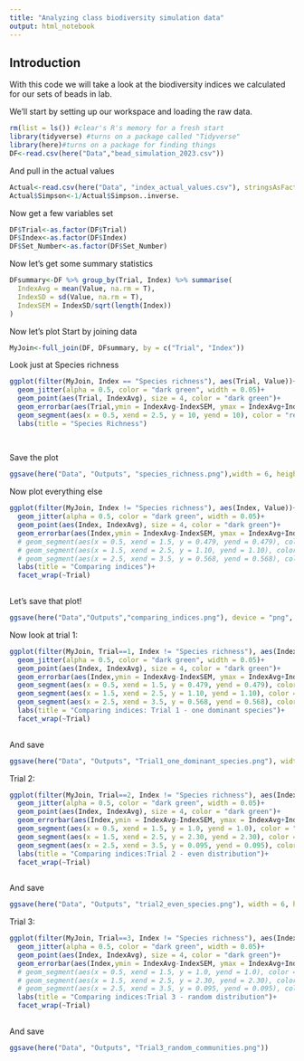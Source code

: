 ```yaml
---
title: "Analyzing class biodiversity simulation data"
output: html_notebook
---
```


## Introduction
With this code we will take a look at the biodiversity indices we calculated for our sets of beads in lab.

We'll start by setting up our workspace and loading the raw data.

```r
rm(list = ls()) #clear's R's memory for a fresh start
library(tidyverse) #turns on a package called "Tidyverse"
library(here)#turns on a package for finding things
DF<-read.csv(here("Data","bead_simulation_2023.csv"))
```
And pull in the actual values
```r
Actual<-read.csv(here("Data", "index_actual_values.csv"), stringsAsFactors = T)
Actual$Simpson<-1/Actual$Simpson..inverse.

```

Now get a few variables set
```r
DF$Trial<-as.factor(DF$Trial)
DF$Index<-as.factor(DF$Index)
DF$Set_Number<-as.factor(DF$Set_Number)
```

Now let's get some summary statistics
```r
DFsummary<-DF %>% group_by(Trial, Index) %>% summarise(
  IndexAvg = mean(Value, na.rm = T),
  IndexSD = sd(Value, na.rm = T), 
  IndexSEM = IndexSD/sqrt(length(Index))
)
```
Now let's plot
Start by joining data
```r
MyJoin<-full_join(DF, DFsummary, by = c("Trial", "Index"))
```
Look just at Species richness
```r
ggplot(filter(MyJoin, Index == "Species richness"), aes(Trial, Value))+
  geom_jitter(alpha = 0.5, color = "dark green", width = 0.05)+
  geom_point(aes(Trial, IndexAvg), size = 4, color = "dark green")+
  geom_errorbar(aes(Trial,ymin = IndexAvg-IndexSEM, ymax = IndexAvg+IndexSEM), color = "dark green", width = 0.25)+
  geom_segment(aes(x = 0.5, xend = 2.5, y = 10, yend = 10), color = "red")+
  labs(title = "Species Richness")
  
 
```
Save the plot
```r
ggsave(here("Data", "Outputs", "species_richness.png"),width = 6, height = 4)
```

Now plot everything else
```r
ggplot(filter(MyJoin, Index != "Species richness"), aes(Index, Value))+
  geom_jitter(alpha = 0.5, color = "dark green", width = 0.05)+
  geom_point(aes(Index, IndexAvg), size = 4, color = "dark green")+
  geom_errorbar(aes(Index,ymin = IndexAvg-IndexSEM, ymax = IndexAvg+IndexSEM), color = "dark green", width = 0.25)+
  # geom_segment(aes(x = 0.5, xend = 1.5, y = 0.479, yend = 0.479), color = "red")+
  # geom_segment(aes(x = 1.5, xend = 2.5, y = 1.10, yend = 1.10), color = "red")+
  # geom_segment(aes(x = 2.5, xend = 3.5, y = 0.568, yend = 0.568), color = "red")+     
  labs(title = "Comparing indices")+
  facet_wrap(~Trial)
 
```
Let's save that plot!
```r
ggsave(here("Data","Outputs","comparing_indices.png"), device = "png", width = 6, height = 4)
```


Now look at trial 1:
```r
ggplot(filter(MyJoin, Trial==1, Index != "Species richness"), aes(Index, Value))+
  geom_jitter(alpha = 0.5, color = "dark green", width = 0.05)+
  geom_point(aes(Index, IndexAvg), size = 4, color = "dark green")+
  geom_errorbar(aes(Index,ymin = IndexAvg-IndexSEM, ymax = IndexAvg+IndexSEM), color = "dark green", width = 0.25)+
  geom_segment(aes(x = 0.5, xend = 1.5, y = 0.479, yend = 0.479), color = "red")+
  geom_segment(aes(x = 1.5, xend = 2.5, y = 1.10, yend = 1.10), color = "red")+
  geom_segment(aes(x = 2.5, xend = 3.5, y = 0.568, yend = 0.568), color = "red")+
  labs(title = "Comparing indices: Trial 1 - one dominant species")+
  facet_wrap(~Trial)
 
```

And save
```r
ggsave(here("Data", "Outputs", "Trial1_one_dominant_species.png"), width = 6, height = 4) 

```

Trial 2:

```r
ggplot(filter(MyJoin, Trial==2, Index != "Species richness"), aes(Index, Value))+
  geom_jitter(alpha = 0.5, color = "dark green", width = 0.05)+
  geom_point(aes(Index, IndexAvg), size = 4, color = "dark green")+
  geom_errorbar(aes(Index,ymin = IndexAvg-IndexSEM, ymax = IndexAvg+IndexSEM), color = "dark green", width = 0.25)+
  geom_segment(aes(x = 0.5, xend = 1.5, y = 1.0, yend = 1.0), color = "red")+
  geom_segment(aes(x = 1.5, xend = 2.5, y = 2.30, yend = 2.30), color = "red")+
  geom_segment(aes(x = 2.5, xend = 3.5, y = 0.095, yend = 0.095), color = "red")+
  labs(title = "Comparing indices:Trial 2 - even distribution")+
  facet_wrap(~Trial)
 

```
And save
```r
ggsave(here("Data", "Outputs", "trial2_even_species.png"), width = 6, height = 4)
```

Trial 3:

```r
ggplot(filter(MyJoin, Trial==3, Index != "Species richness"), aes(Index, Value))+
  geom_jitter(alpha = 0.5, color = "dark green", width = 0.05)+
  geom_point(aes(Index, IndexAvg), size = 4, color = "dark green")+
  geom_errorbar(aes(Index,ymin = IndexAvg-IndexSEM, ymax = IndexAvg+IndexSEM), color = "dark green", width = 0.25)+
  # geom_segment(aes(x = 0.5, xend = 1.5, y = 1.0, yend = 1.0), color = "red")+
  # geom_segment(aes(x = 1.5, xend = 2.5, y = 2.30, yend = 2.30), color = "red")+
  # geom_segment(aes(x = 2.5, xend = 3.5, y = 0.095, yend = 0.095), color = "red")+
  labs(title = "Comparing indices:Trial 3 - random distribution")+
  facet_wrap(~Trial)
 

```
And save
```r
ggsave(here("Data", "Outputs", "Trial3_random_communities.png"))
```


